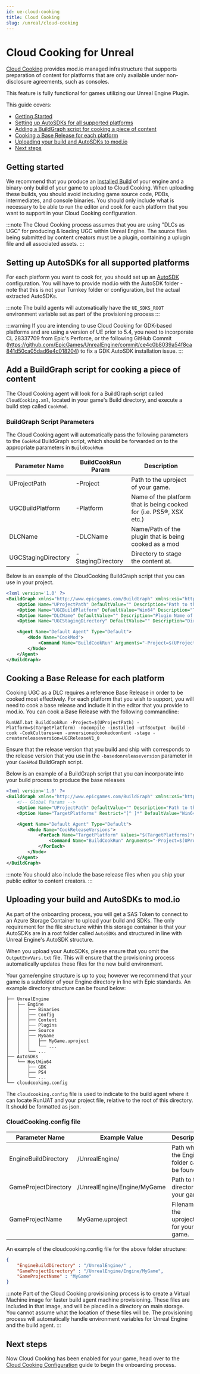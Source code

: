 ```yaml
---
id: ue-cloud-cooking
title: Cloud Cooking
slug: /unreal/cloud-cooking
---
```


# Cloud Cooking for Unreal

[Cloud Cooking](/cloud-cooking) provides mod.io managed infrastructure that supports preparation of content for platforms that are only available under non-disclosure agreements, such as consoles.

This feature is fully functional for games utilizing our Unreal Engine Plugin.

This guide covers:

* [Getting Started](#getting-started)
* [Setting up AutoSDKs for all supported platforms](#setting-up-autosdks-for-all-supported-platforms)
* [Adding a BuildGraph script for cooking a piece of content](#add-a-buildgraph-script-for-cooking-a-piece-of-content)
* [Cooking a Base Release for each platform](#cooking-a-base-release-for-each-platform)
* [Uploading your build and AutoSDKs to mod.io](#uploading-your-build-and-autosdks-to-modio)
* [Next steps](#next-steps)

## Getting started

We recommend that you produce an [Installed Build](https://dev.epicgames.com/documentation/en-us/unreal-engine/create-an-installed-build-of-unreal-engine) of your engine and a binary-only build of your game to upload to Cloud Cooking. When uploading these builds, you should avoid including game source code, PDBs, intermediates, and console binaries. You should only include what is necessary to be able to run the editor and cook for each platform that you want to support in your Cloud Cooking configuration.

:::note
The Cloud Cooking process assumes that you are using "DLCs as UGC" for producing & loading UGC within Unreal Engine. The source files being submitted by content creators must be a plugin, containing a uplugin file and all associated assets.
:::

## Setting up AutoSDKs for all supported platforms

For each platform you want to cook for, you should set up an [AutoSDK](https://dev.epicgames.com/documentation/en-us/unreal-engine/using-the-autosdk-system-in-unreal-engine) configuration. You will have to provide mod.io with the AutoSDK folder - note that this is not your Turnkey folder or configuration, but the actual extracted AutoSDKs.

:::note
The build agents will automatically have the `UE_SDKS_ROOT` environment variable set as part of the provisioning process
:::

:::warning
If you are intending to use Cloud Cooking for GDK-based platforms and are using a version of UE prior to 5.4, you need to incorporate CL 28337709 from Epic's Perforce, or the following GitHub Commit (https://github.com/EpicGames/UnrealEngine/commit/ce4c0b8039a54f8ca841d50ca05dad6e4c018204) to fix a GDK AutoSDK installation issue.
:::

## Add a BuildGraph script for cooking a piece of content

The Cloud Cooking agent will look for a BuildGraph script called `CloudCooking.xml`, located in your game's Build directory, and execute a build step called `CookMod`.

### BuildGraph Script Parameters

The Cloud Cooking agent will automatically pass the following parameters to the `CookMod` BuildGraph script, which should be forwarded on to the appropriate parameters in `BuildCookRun`

| Parameter Name    | BuildCookRun Param | Description |
| -------- | -------- | ------- |
| UProjectPath  | -Project | Path to the uproject of your game.   |
| UGCBuildPlatform | -Platform | Name of the platform that is being cooked for (i.e. PS5®, XSX etc.)     |
| DLCName   | -DLCName | Name/Path of the plugin that is being cooked as a mod   |
| UGCStagingDirectory | -StagingDirectory | Directory to stage the content at.  |

Below is an example of the CloudCooking BuildGraph script that you can use in your project.

```xml
<?xml version='1.0' ?>
<BuildGraph xmlns="http://www.epicgames.com/BuildGraph" xmlns:xsi="http://www.w3.org/2001/XMLSchema-instance" xsi:schemaLocation="./Schema.xsd">
    <Option Name="UProjectPath" DefaultValue="" Description="Path to the base project to reference"/>
    <Option Name="UGCBuildPlatform" DefaultValue="Win64" Description="The platform to cook UGC for. Passed by Cloud Cooking Agent"/>
    <Option Name="DLCName" DefaultValue="" Description="Plugin Name of the UGC to build"/>
    <Option Name="UGCStagingDirectory" DefaultValue="" Description="Directory to stage the packged DLC"/>      

    <Agent Name="Default Agent" Type="Default">
        <Node Name="CookMod">
            <Command Name="BuildCookRun" Arguments="-Project=$(UProjectPath) -Platform=$(UGCBuildPlatform) -nocompile -installed -utf8output  -nobuild -cook -CookCultures=en -unversionedcookedcontent -pak -stage -basedonreleaseversion=UGCReleaseV1_0 -stagebasereleasepaks -DLCName=$(DLCName) -stagingdirectory=$(UGCStagingDirectory)" />
        </Node>
    </Agent>
</BuildGraph>
```

## Cooking a Base Release for each platform

Cooking UGC as a DLC requires a reference Base Release in order to be cooked most effectively. For each platform that you wish to support, you will need to cook a base release and include it in the editor that you provide to mod.io.
You can cook a Base Release with the following commandline:

`RunUAT.bat BuildCookRun -Project=$(UProjectPath) -Platform=$(TargetPlatform) -nocompile -installed -utf8output -build -cook -CookCultures=en -unversionedcookedcontent -stage -createreleaseversion=UGCReleaseV1_0`

Ensure that the release version that you build and ship with corresponds to the release version that you use in the `-basedonreleaseversion` parameter in your `CookMod` BuildGraph script.

Below is an example of a BuildGraph script that you can incorporate into your build process to produce the base releases

```xml
<?xml version='1.0' ?>
<BuildGraph xmlns="http://www.epicgames.com/BuildGraph" xmlns:xsi="http://www.w3.org/2001/XMLSchema-instance" xsi:schemaLocation="./Schema.xsd">
    <!-- Global Params -->
    <Option Name="UProjectPath" DefaultValue="" Description="Path to the base project to reference"/>
    <Option Name="TargetPlatforms" Restrict="[^ ]*" DefaultValue="Win64" Description="List of the target platforms to build for, separated by semicolons, eg. Win64;Android"/>

    <Agent Name="Default Agent" Type="Default">
        <Node Name="CookReleaseVersions">
            <ForEach Name="TargetPlatform" Values="$(TargetPlatforms)">
                <Command Name="BuildCookRun" Arguments="-Project=$(UProjectPath) -Platform=$(TargetPlatform) -nocompile -installed -utf8output -build -cook -CookCultures=en -unversionedcookedcontent -stage -createreleaseversion=UGCReleaseV1_0" />    
            </ForEach>
        </Node>
    </Agent>
</BuildGraph>
```

:::note
You should also include the base release files when you ship your public editor to content creators.
:::

## Uploading your build and AutoSDKs to mod.io

As part of the onboarding process, you will get a SAS Token to connect to an Azure Storage Container to upload your build and SDKs. The only requirement for the file structure within this storage container is that your AutoSDKs are in a root folder called `AutoSDKs` and structured in line with Unreal Engine's AutoSDK structure. 

When you upload your AutoSDKs, please ensure that you omit the `OutputEnvVars.txt` file. This will ensure that the provisioning process automatically updates these files for the new build environment.

Your game/engine structure is up to you; however we recommend that your game is a subfolder of your Engine directory in line with Epic standards.
An example directory structure can be found below:

```
├── UnrealEngine
│   ├── Engine
│   │   ├── Binaries
│   │   ├── Config
│   │   ├── Content
│   │   ├── Plugins
│   │   ├── Source
│   │   ├── MyGame
│   │   │   ├── MyGame.uproject
│   │   │   └── ...
│   │   └── ...
├── AutoSDKs
│   └── HostWin64
│       ├── GDK
│       ├── PS4
│       └── ...
└── cloudcooking.config
```

The `cloudcooking.config` file is used to indicate to the build agent where it can locate RunUAT and your project file, relative to the root of this directory. It should be formatted as json.

### CloudCooking.config file

| Parameter Name    | Example Value | Description |
| -------- | -------- | ------- |
| EngineBuildDirectory  | /UnrealEngine/ | Path where the Engine folder can be found |
| GameProjectDirectory | /UnrealEngine/Engine/MyGame | Path to the directory of your game  |
| GameProjectName | MyGame.uproject | Filename of the uproject file for your game.  |

An example of the cloudcooking.config file for the above folder structure:

```json
{
    "EngineBuildDirectory" : "/UnrealEngine/" ,
    "GameProjectDirectory" : "/UnrealEngine/Engine/MyGame",
    "GameProjectName" : "MyGame"
}
```

:::note
Part of the Cloud Cooking provisioning process is to create a Virtual Machine image for faster build agent machine provisioning. These files are included in that image, and will be placed in a directory on main storage. You cannot assume what the location of these files will be. The provisioning process will automatically handle environment variables for Unreal Engine and the build agent.
:::

## Next steps

Now Cloud Cooking has been enabled for your game, head over to the [Cloud Cooking Configuration](/cloud-cooking/configuration) guide to begin the onboarding process.